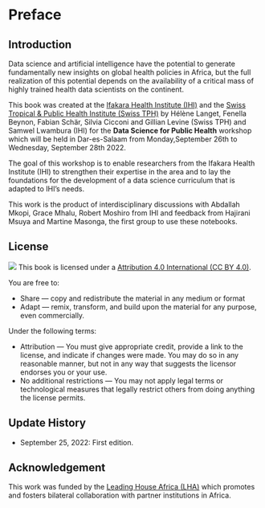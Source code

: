 # Preface {.unnumbered}

## Introduction

Data science and artificial intelligence have the potential to generate fundamentally new insights on global health policies in Africa, but the full realization of this potential depends on the availability of a critical mass of highly trained health data scientists on the continent.

This book was created at the [Ifakara Health Institute (IHI)](https://ihi.or.tz/) and the [Swiss Tropical & Public Health Institute (Swiss TPH)](https://www.swisstph.ch) by Hélène Langet, Fenella Beynon, Fabian Schär, Silvia Cicconi and Gillian Levine (Swiss TPH) and Samwel Lwambura (IHI) for the **Data Science for Public Health** workshop which will be held in Dar-es-Salaam from Monday,September 26th to Wednesday, September 28th 2022. 

The goal of this workshop is to enable researchers from the Ifakara Health Institute (IHI) to strengthen their expertise in the area and to lay the foundations for the development of a data science curriculum that is adapted to IHI's needs.

This work is the product of interdisciplinary discussions with Abdallah Mkopi, Grace Mhalu, Robert Moshiro from IHI and feedback from Hajirani Msuya and Martine Masonga, the first group to use these notebooks.

## License

![](https://i.creativecommons.org/l/by/4.0/88x31.png) This book is licensed under a [Attribution 4.0 International (CC BY 4.0)](https://creativecommons.org/licenses/by/4.0/).

You are free to:

-   Share --- copy and redistribute the material in any medium or format
-   Adapt --- remix, transform, and build upon the material for any purpose, even commercially.

Under the following terms:

-   Attribution --- You must give appropriate credit, provide a link to the license, and indicate if changes were made. You may do so in any reasonable manner, but not in any way that suggests the licensor endorses you or your use.
-   No additional restrictions --- You may not apply legal terms or technological measures that legally restrict others from doing anything the license permits.


## Update History

* September 25, 2022: First edition.

## Acknowledgement

This work was funded by the [Leading House Africa (LHA)](https://www.swisstph.ch/en/research/leading-house-africa/) which promotes and fosters bilateral collaboration with partner institutions in Africa.